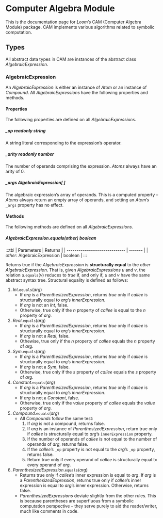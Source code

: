 # Computer Algebra Module
This is the documentation page for _Loom_’s CAM (Computer Algebra Module) package. CAM implements various algorithms related to symbolic computation.

## Types
All abstract data types in CAM are instances of the abstract class _AlgebraicExpression_.

### AlgebraicExpression
An _AlgebraicExpression_ is either an instance of _Atom_ or an instance of _Compound_. All _AlgebraicExpressions_ have the following properties and methods.

#### Properties
The following properties are defined on all _AlgebraicExpressions_.

##### _op __readonly string__
A string literal corresponding to the expression’s operator.

##### _arity __readonly number__
The number of operands comprising the expression. _Atoms_ always have an arity of 0.

##### _args __AlgebraicExpression[ ]__  
The algebraic expression’s array of operands. This is a computed property – _Atoms_ always return an empty array of operands, and setting an _Atom_’s `_args` property has no effect.

#### Methods 
The following methods are defined on all _AlgebraicExpressions_.

##### _AlgebraicExpression_.equals(_other_) __boolean__

:::tbl
| Parameters                     | Returns |
| ------------------------------ | ------- |
| ${other:}$ AlgebraicExpression | boolean |
:::

Returns true if the _AlgebraicExpression_ is __structurally equal__ to the ${other}$ _AlgebraicExpression_. That is, given _AlgebraicExpressions_ ${u}$ and ${v,}$ the relation ${u.\texttt{equals}(v)}$ reduces to _true_ if, and only if, ${u}$ and ${v}$ have the same abstract syntax tree. Structural equality is defined as follows: 

1. ${Int.\texttt{equals}(arg)}$
	- If _arg_ is a _ParenthesizedExpression_, returns _true_ only if _callee_ is structurally equal to _arg_’s _innerExpression_.
	- If _arg_ is not an _Int_, false.
	- Otherwise, true only if the _n_ property of _callee_ is equal to the _n_ property of _arg_.
2. ${Real.\texttt{equals}(arg)}$
	- If _arg_ is a _ParenthesizedExpression_, returns _true_ only if _callee_ is structurally equal to _arg_’s _innerExpression_.
	- If _arg_ is not a _Real_, false.
	- Othewise, true only if the _n_ property of _callee_ equals the _n_ property of _arg_.
3. ${Sym.\texttt{equals}(arg)}$
	- If _arg_ is a _ParenthesizedExpression_, returns _true_ only if _callee_ is structurally equal to _arg_’s _innerExpression_.
	- If _arg_ is not a _Sym_, false.
	- Otherwise, true only if the _s_ property of _callee_ equals the _s_ property of _arg_.
3. ${Constant.\texttt{equals}(arg)}$
	- If _arg_ is a _ParenthesizedExpression_, returns _true_ only if _callee_ is structurally equal to _arg_’s _innerExpression_.
	- If _arg_ is not a _Constant_, false.
	- Otherwise, true only if the _value_ property of _callee_ equals the _value_ property of _arg_.
4. ${Compound.\texttt{equals}(arg)}$
	- All _Compounds_ follow the same test:
		1. If _arg_ is not a compound, returns false. 
		2. If _arg_ is an instance of _ParenthesizedExpression_, return true only if _callee_ is structurally equal to _arg_’s `innerExpression` property.
		3. If the number of operands of _callee_ is not equal to the number of operands of _arg_, returns false. 
		4. If the _callee_’s `_op` property is not equal to the _arg_’s `_op` property, returns false. 
		5. Return true only if every operand of _callee_ is structurally equal to
		every operand of _arg_.
5. ${ParenthesizedExpression.\texttt{equals}(arg)}$
	- Returns true only if _callee_’s inner expression is equal to _arg_. If _arg_ is a _ParenthesizedExpression_, returns true only if _callee_’s inner expression is equal to _arg_’s inner expression. Otherwise, returns false.
	- _ParenthesizedExpressions_ deviate slightly from the other rules. This is because parentheses are superfluous from a symbolic computation perspective – they serve purely to aid the reader/writer, much like comments in code.

